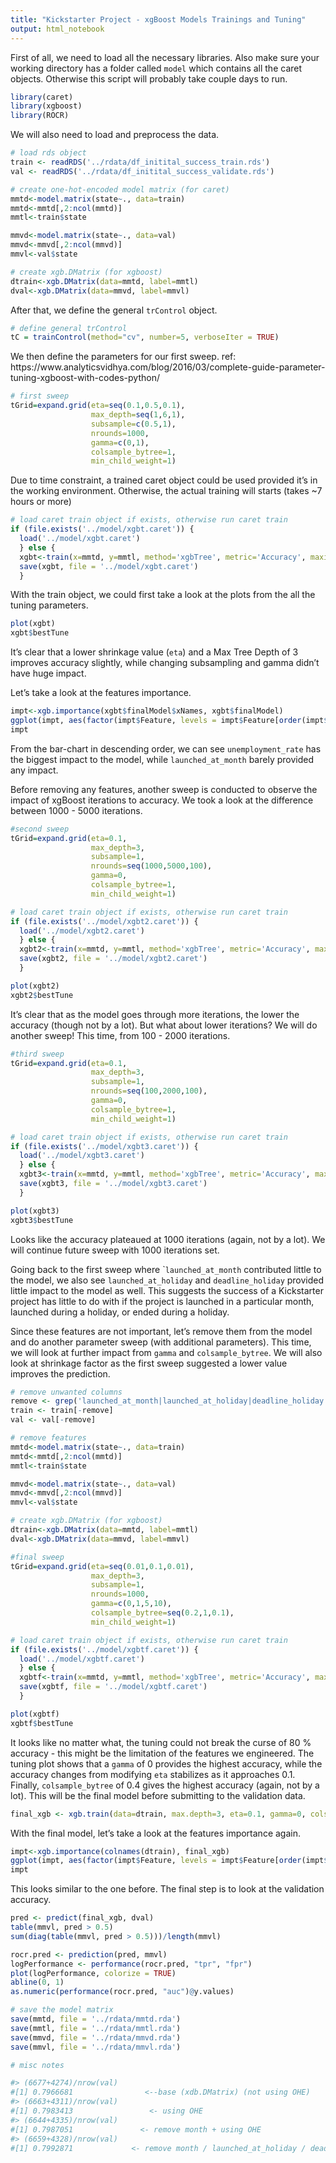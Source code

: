 ```yaml
---
title: "Kickstarter Project - xgBoost Models Trainings and Tuning"
output: html_notebook
---
```

First of all, we need to load all the necessary libraries. Also make sure your working directory has a folder called `model` which contains all the caret objects. Otherwise this script will probably take couple days to run.

```r
library(caret)
library(xgboost)
library(ROCR)
```

We will also need to load and preprocess the data.

```r
# load rds object
train <- readRDS('../rdata/df_initital_success_train.rds')
val <- readRDS('../rdata/df_initital_success_validate.rds')

# create one-hot-encoded model matrix (for caret)
mmtd<-model.matrix(state~., data=train)
mmtd<-mmtd[,2:ncol(mmtd)]
mmtl<-train$state

mmvd<-model.matrix(state~., data=val)
mmvd<-mmvd[,2:ncol(mmvd)]
mmvl<-val$state

# create xgb.DMatrix (for xgboost)
dtrain<-xgb.DMatrix(data=mmtd, label=mmtl)
dval<-xgb.DMatrix(data=mmvd, label=mmvl)
```

After that, we define the general `trControl` object.

```r
# define general trControl
tC = trainControl(method="cv", number=5, verboseIter = TRUE)
```

We then define the parameters for our first sweep.
ref: https://www.analyticsvidhya.com/blog/2016/03/complete-guide-parameter-tuning-xgboost-with-codes-python/


```r
# first sweep
tGrid=expand.grid(eta=seq(0.1,0.5,0.1),
                  max_depth=seq(1,6,1),
                  subsample=c(0.5,1),
                  nrounds=1000,
                  gamma=c(0,1),
                  colsample_bytree=1,
                  min_child_weight=1)
```

Due to time constraint, a trained caret object could be used provided it's in the working environment. Otherwise, the actual training will starts (takes ~7 hours or more)

```r
# load caret train object if exists, otherwise run caret train
if (file.exists('../model/xgbt.caret')) {
  load('../model/xgbt.caret')
  } else {
  xgbt<-train(x=mmtd, y=mmtl, method='xgbTree', metric='Accuracy', maximize=TRUE, tuneGrid = tGrid, trControl=tC, num.threads = 7)
  save(xgbt, file = '../model/xgbt.caret')
  }
```

With the train object, we could first take a look at the plots from the all the tuning parameters.

```r
plot(xgbt)
xgbt$bestTune
```

It's clear that a lower shrinkage value (`eta`)  and a Max Tree Depth of 3 improves accuracy slightly, while changing subsampling and gamma didn't have huge impact.

Let's take a look at the features importance.

```r
impt<-xgb.importance(xgbt$finalModel$xNames, xgbt$finalModel)
ggplot(impt, aes(factor(impt$Feature, levels = impt$Feature[order(impt$Gain)]), Gain)) +geom_bar(stat = "identity") + coord_flip()
impt
```

From the bar-chart in descending order, we can see `unemployment_rate` has the biggest impact to the model, while `launched_at_month` barely provided any impact.

Before removing any features, another sweep is conducted to observe the impact of xgBoost iterations to accuracy.
We took a look at the difference between 1000 - 5000 iterations.

```r
#second sweep
tGrid=expand.grid(eta=0.1,
                  max_depth=3,
                  subsample=1,
                  nrounds=seq(1000,5000,100),
                  gamma=0,
                  colsample_bytree=1,
                  min_child_weight=1)
```

```r
# load caret train object if exists, otherwise run caret train
if (file.exists('../model/xgbt2.caret')) {
  load('../model/xgbt2.caret')
  } else {
  xgbt2<-train(x=mmtd, y=mmtl, method='xgbTree', metric='Accuracy', maximize=TRUE, tuneGrid = tGrid, trControl=tC, num.threads = 7)
  save(xgbt2, file = '../model/xgbt2.caret')
  }
```

```r
plot(xgbt2)
xgbt2$bestTune
```

It's clear that as the model goes through more iterations, the lower the accuracy (though not by a lot). But what about lower iterations? We will do another sweep! This time, from 100 - 2000 iterations.

```r
#third sweep
tGrid=expand.grid(eta=0.1,
                  max_depth=3,
                  subsample=1,
                  nrounds=seq(100,2000,100),
                  gamma=0,
                  colsample_bytree=1,
                  min_child_weight=1)
```

```r
# load caret train object if exists, otherwise run caret train
if (file.exists('../model/xgbt3.caret')) {
  load('../model/xgbt3.caret')
  } else {
  xgbt3<-train(x=mmtd, y=mmtl, method='xgbTree', metric='Accuracy', maximize=TRUE, tuneGrid = tGrid, trControl=tC, num.threads = 7)
  save(xgbt3, file = '../model/xgbt3.caret')
  }
```

```r
plot(xgbt3)
xgbt3$bestTune
```
Looks like the accuracy plateaued at 1000 iterations (again, not by a lot). We will continue future sweep with 1000 iterations set.

Going back to the first sweep where ``launched_at_month` contributed little to the model, we also see `launched_at_holiday` and `deadline_holiday` provided little impact to the model as well. This suggests the success of a Kickstarter project has little to do with if the project is launched in a particular month, launched during a holiday, or ended during a holiday.

Since these features are not important, let's remove them from the model and do another parameter sweep (with additional parameters). This time, we will look at further impact from `gamma` and `colsample_bytree`. We will also look at shrinkage factor as the first sweep suggested a lower value improves the prediction.

```r
# remove unwanted columns
remove <- grep('launched_at_month|launched_at_holiday|deadline_holiday', names(train))
train <- train[-remove]
val <- val[-remove]

# remove features
mmtd<-model.matrix(state~., data=train)
mmtd<-mmtd[,2:ncol(mmtd)]
mmtl<-train$state

mmvd<-model.matrix(state~., data=val)
mmvd<-mmvd[,2:ncol(mmvd)]
mmvl<-val$state

# create xgb.DMatrix (for xgboost)
dtrain<-xgb.DMatrix(data=mmtd, label=mmtl)
dval<-xgb.DMatrix(data=mmvd, label=mmvl)
```


```r
#final sweep
tGrid=expand.grid(eta=seq(0.01,0.1,0.01),
                  max_depth=3,
                  subsample=1,
                  nrounds=1000,
                  gamma=c(0,1,5,10),
                  colsample_bytree=seq(0.2,1,0.1),
                  min_child_weight=1)
```


```r
# load caret train object if exists, otherwise run caret train
if (file.exists('../model/xgbtf.caret')) {
  load('../model/xgbtf.caret')
  } else {
  xgbtf<-train(x=mmtd, y=mmtl, method='xgbTree', metric='Accuracy', maximize=TRUE, tuneGrid = tGrid, trControl=tC, num.threads = 7)
  save(xgbtf, file = '../model/xgbtf.caret')
  }
```

```r
plot(xgbtf)
xgbtf$bestTune
```

It looks like no matter what, the tuning could not break the curse of 80 % accuracy - this might be the limitation of the features we engineered. The tuning plot shows that a `gamma` of 0 provides the highest accuracy, while the accuracy changes from modifying `eta` stabilizes as it approaches 0.1. Finally, `colsample_bytree` of 0.4 gives the highest accuracy (again, not by a lot). This will be the final model before submitting to the validation data.

```r
final_xgb <- xgb.train(data=dtrain, max.depth=3, eta=0.1, gamma=0, colsample_by_tree=0.4, min_child_weight=1, subsample=1,nthread = 7, nround=1000, objective = "binary:logistic")
```

With the final model, let's take a look at the features importance again.

```r
impt<-xgb.importance(colnames(dtrain), final_xgb)
ggplot(impt, aes(factor(impt$Feature, levels = impt$Feature[order(impt$Gain)]), Gain)) +geom_bar(stat = "identity") + coord_flip()
impt
```

This looks similar to the one before. The final step is to look at the validation accuracy.

```r
pred <- predict(final_xgb, dval)
table(mmvl, pred > 0.5)
sum(diag(table(mmvl, pred > 0.5)))/length(mmvl)
```

```r
rocr.pred <- prediction(pred, mmvl)
logPerformance <- performance(rocr.pred, "tpr", "fpr")
plot(logPerformance, colorize = TRUE)
abline(0, 1)
as.numeric(performance(rocr.pred, "auc")@y.values)
```

```r
# save the model matrix
save(mmtd, file = '../rdata/mmtd.rda')
save(mmtl, file = '../rdata/mmtl.rda')
save(mmvd, file = '../rdata/mmvd.rda')
save(mmvl, file = '../rdata/mmvl.rda')
```

```r
# misc notes

#> (6677+4274)/nrow(val)
#[1] 0.7966681                <--base (xdb.DMatrix) (not using OHE)
#> (6663+4311)/nrow(val)
#[1] 0.7983413                 <- using OHE
#> (6644+4335)/nrow(val)
#[1] 0.7987051               <- remove month + using OHE
#> (6659+4328)/nrow(val)
#[1] 0.7992871             <- remove month / launched_at_holiday / deadline_holiday, + using OHE
```